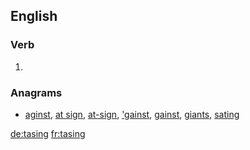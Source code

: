 {{also|TASing}}
==English==

===Verb===
{{head|en|present participle}}

# {{present participle of|tase|lang=en|nocat=1}}

===Anagrams===
* [[aginst#English|aginst]], [[at sign#English|at sign]], [[at-sign#English|at-sign]], [['gainst#English|'gainst]], [[gainst#English|gainst]], [[giants#English|giants]], [[sating#English|sating]]

[[de:tasing]]
[[fr:tasing]]